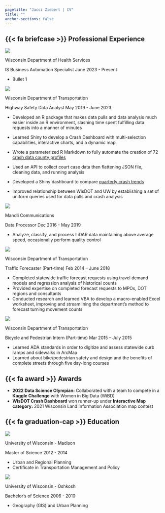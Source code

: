 ```yaml
---
pagetitle: "Jacci Ziebert | CV"
title: ""
anchor-sections: false
---
```


## {{< fa briefcase >}} Professional Experience

::: {.d-inline-flex style="align-items:baseline"}
::: cv_img
![](/assets/img/dhs.png){fig-alt="Wisconsin Department of Health Services logo"}
:::

::: h3
Wisconsin Department of Health Services
:::
:::

[IS Business Automation Specialist]{.h5} [June 2023 - Present]{.cv-date}

-   Bullet 1

::: {.d-inline-flex style="align-items:baseline"}
::: cv_img
![](/assets/img/dot.png){fig-alt="Wisconsin Department of Transportation logo"}
:::

::: h3
Wisconsin Department of Transportation
:::
:::

[Highway Safety Data Analyst]{.h5} [May 2019 - June 2023]{.cv-date}

-   Developed an R package that makes data pulls and data analysis much easier inside an R environment, slashing time spent fulfilling data requests into a manner of minutes

-   Learned Shiny to develop a Crash Dashboard with multi-selection capabilities, interactive charts, and a dynamic map

-   Wrote a parameterized R Markdown to fully automate the creation of 72 [crash data county profiles](tinyurl.com/yckw8v6s)

-   Used an API to collect court case data then flattening JSON file, cleaning data, and running analysis

-   Developed a Shiny dashboard to compare [quarterly crash trends](communitymaps.wi.gov/crash/public/Dashboard/)

-   Improved relationship between WisDOT and UW by establishing a set of uniform queries used for data pulls and crash analysis

::: {.d-inline-flex style="align-items:baseline"}
::: cv_img
![](/assets/img/mandli.png){fig-alt="Mandli Communications logo"}
:::

::: h3
Mandli Communications
:::
:::

[Data Processor]{.h5} [Dec 2016 - May 2019]{.cv-date}

-   Analyze, classify, and process LiDAR data maintaining above average speed, occasionally perform quality control

::: {.d-inline-flex style="align-items:baseline"}
::: cv_img
![](/assets/img/dot.png){fig-alt="Wisconsin Department of Transportation logo"}
:::

::: h3
Wisconsin Department of Transportation
:::
:::

[Traffic Forecaster (Part-time)]{.h5} [Feb 2014 -- June 2018]{.cv-date}

-   Completed statewide traffic forecast requests using travel demand models and regression analysis of historical counts
-   Provided expertise on completed forecast requests to MPOs, DOT regions and consultants
-   Conducted research and learned VBA to develop a macro-enabled Excel worksheet, improving and streamlining the department's method to forecast turning movement counts

::: {.d-inline-flex style="align-items:baseline"}
::: cv_img
![](/assets/img/dot.png){fig-alt="Wisconsin Department of Transportation logo"}
:::

::: h3
Wisconsin Department of Transportation
:::
:::

[Bicycle and Pedestrian Intern (Part-time)]{.h5} [Mar 2015 -- July 2015]{.cv-date}

-   Learned ADA standards in order to digitize and assess statewide curb ramps and sidewalks in ArcMap
-   Learned about bike/pedestrian safety and design and the benefits of complete streets through five day-long courses

## {{< fa award >}} Awards

-   **2022 Data Science Olympian:** Collaborated with a team to compete in a **Kaggle Challenge** with Women in Big Data (WiBD)
-   **WisDOT Crash Dashboard** won runner-up under **Interactive Map category:** 2021 Wisconsin Land Information Association map contest

## {{< fa graduation-cap >}} Education

::: {.d-inline-flex style="align-items:baseline"}
::: cv_img
![](/assets/img/dot.png){fig-alt="Wisconsin Department of Transportation logo"}
:::

::: h3
University of Wisconsin - Madison
:::
:::

[Master of Science]{.h5} [2012 - 2014]{.cv-date}

-   Urban and Regional Planning
-   Certificate in Transportation Management and Policy

::: {.d-inline-flex style="align-items:baseline"}
::: cv_img
![](/assets/img/dot.png){fig-alt="Wisconsin Department of Transportation logo"}
:::

::: h3
University of Wisconsin - Oshkosh
:::
:::

[Bachelor's of Science]{.h5} [2006 - 2010]{.cv-date}

-   Geography (GIS) and Urban Planning
